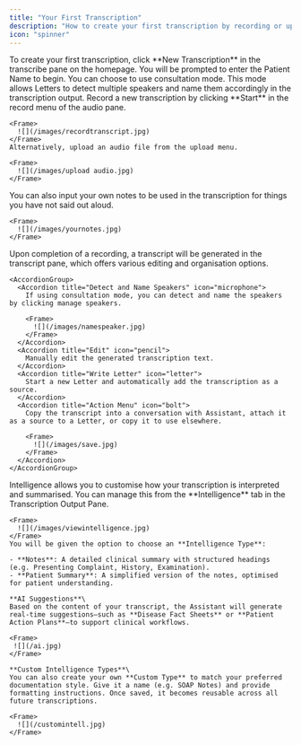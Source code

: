 ```yaml
---
title: "Your First Transcription"
description: "How to create your first transcription by recording or uploading audio."
icon: "spinner"
---
```


<Steps>
  <Step title="Transcription Setup">
    To create your first transcription, click **New Transcription** in the transcribe pane on the homepage. You will be prompted to enter the Patient Name to begin.
  </Step>
  <Step title="Consultation Mode">
    You can choose to use consultation mode. This mode allows Letters to detect multiple speakers and name them accordingly in the transcription output.
  </Step>
  <Step title="Record and Upload Audio">
    Record a new transcription by clicking **Start** in the record menu of the audio pane.

    <Frame>
      ![](/images/recordtranscript.jpg)
    </Frame>
    Alternatively, upload an audio file from the upload menu.

    <Frame>
      ![](/images/upload audio.jpg)
    </Frame>
  </Step>
  <Step title="Your Notes">
    You can also input your own notes to be used in the transcription for things you have not said out aloud.

    <Frame>
      ![](/images/yournotes.jpg)
    </Frame>
  </Step>
  <Step title="Transcription Generated">
    Upon completion of a recording, a transcript will be generated in the transcript pane, which offers various editing and organisation options.

    <AccordionGroup>
      <Accordion title="Detect and Name Speakers" icon="microphone">
        If using consultation mode, you can detect and name the speakers by clicking manage speakers.

        <Frame>
          ![](/images/namespeaker.jpg)
        </Frame>
      </Accordion>
      <Accordion title="Edit" icon="pencil">
        Manually edit the generated transcription text.
      </Accordion>
      <Accordion title="Write Letter" icon="letter">
        Start a new Letter and automatically add the transcription as a source.
      </Accordion>
      <Accordion title="Action Menu" icon="bolt">
        Copy the transcript into a conversation with Assistant, attach it as a source to a Letter, or copy it to use elsewhere.

        <Frame>
          ![](/images/save.jpg)
        </Frame>
      </Accordion>
    </AccordionGroup>
  </Step>
  <Step title="Intelligence">
    Intelligence allows you to customise how your transcription is interpreted and summarised. You can manage this from the **Intelligence** tab in the Transcription Output Pane.

    <Frame>
      ![](/images/viewintelligence.jpg)
    </Frame>
    You will be given the option to choose an **Intelligence Type**:

    - **Notes**: A detailed clinical summary with structured headings (e.g. Presenting Complaint, History, Examination).
    - **Patient Summary**: A simplified version of the notes, optimised for patient understanding.

    **AI Suggestions**\
    Based on the content of your transcript, the Assistant will generate real-time suggestions—such as **Disease Fact Sheets** or **Patient Action Plans**—to support clinical workflows.

    <Frame>
     ![](/ai.jpg)
    </Frame>

    **Custom Intelligence Types**\
    You can also create your own **Custom Type** to match your preferred documentation style. Give it a name (e.g. SOAP Notes) and provide formatting instructions. Once saved, it becomes reusable across all future transcriptions.

    <Frame>
      ![](/customintell.jpg)
    </Frame>
  </Step>
</Steps>